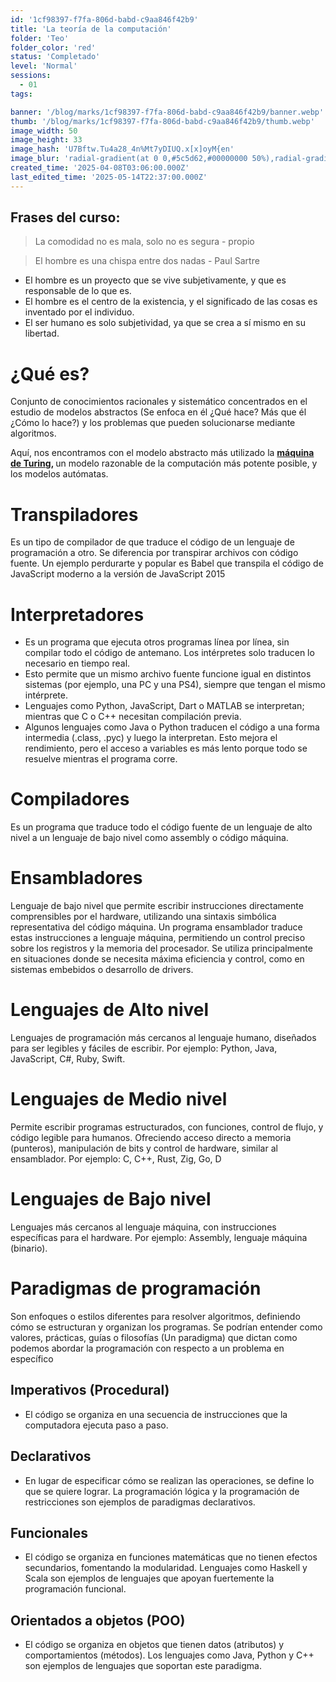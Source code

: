 ```yaml
---
id: '1cf98397-f7fa-806d-babd-c9aa846f42b9'
title: 'La teoría de la computación'
folder: 'Teo'
folder_color: 'red'
status: 'Completado'
level: 'Normal'
sessions:
  - 01
tags:

banner: '/blog/marks/1cf98397-f7fa-806d-babd-c9aa846f42b9/banner.webp'
thumb: '/blog/marks/1cf98397-f7fa-806d-babd-c9aa846f42b9/thumb.webp'
image_width: 50
image_height: 33
image_hash: 'U7Bftw.Tu4a28_4n%Mt7yDIUQ.x[x]oyM{en'
image_blur: 'radial-gradient(at 0 0,#5c5d62,#00000000 50%),radial-gradient(at 33% 0,#535555,#00000000 50%),radial-gradient(at 67% 0,#5e534f,#00000000 50%),radial-gradient(at 100% 0,#6b5e5b,#00000000 50%),radial-gradient(at 0 50%,#64646a,#00000000 50%),radial-gradient(at 33% 50%,#5b4f4f,#00000000 50%),radial-gradient(at 67% 50%,#4d0306,#00000000 50%),radial-gradient(at 100% 50%,#553632,#00000000 50%),radial-gradient(at 0 100%,#767a7d,#00000000 50%),radial-gradient(at 33% 100%,#787978,#00000000 50%),radial-gradient(at 67% 100%,#6e5a5b,#00000000 50%),radial-gradient(at 100% 100%,#5b4444,#00000000 50%)'
created_time: '2025-04-08T03:06:00.000Z'
last_edited_time: '2025-05-14T22:37:00.000Z'
---
```

<h2 class="notion-heading_2 notion-color-default">
 Frases del curso:
</h2>
  
<blockquote class="notion-quote notion-color-default">
 La comodidad no es mala&#44; solo no es segura - propio
</blockquote>
  
<blockquote class="notion-quote notion-color-default">
 El hombre es una chispa entre dos nadas - Paul Sartre
</blockquote>
  <ul class="notion-bulleted_list">
<li class="notion-bulleted_list_item notion-color-default">
 El hombre es un proyecto que se vive subjetivamente&#44; y que es responsable de lo que es.
</li>
  
<li class="notion-bulleted_list_item notion-color-default">
 El hombre es el centro de la existencia&#44; y el significado de las cosas es inventado por el individuo.
</li>
  
<li class="notion-bulleted_list_item notion-color-default">
 El ser humano es solo subjetividad&#44; ya que se crea a sí mismo en su libertad.
</li>
  </ul>
<h1 class="notion-heading_1 notion-color-default">
 ¿Qué es&#63;
</h1>
  
<p>
 Conjunto de conocimientos racionales y sistemático concentrados en el estudio de modelos abstractos &#40;Se enfoca en él ¿Qué hace&#63; Más que él ¿Cómo lo hace&#63;&#41; y los problemas que pueden solucionarse mediante algoritmos.
</p>
  
<p>
 Aquí&#44; nos encontramos con el modelo abstracto más utilizado la <b class="notion-text-bold"><a href="/1cf98397f7fa801abc01fdde64f16aea" class="notion-text-href">máquina de Turing</a></b><b class="notion-text-bold">&#44; </b>un modelo razonable de la computación más potente posible&#44; y los modelos autómatas.
</p>
  
<h1 class="notion-heading_1 notion-color-default">
 Transpiladores
</h1>
  
<p>
 Es un tipo de compilador de que traduce el código de un lenguaje de programación a otro. Se diferencia por transpirar archivos con código fuente. Un ejemplo perdurarte y popular es Babel que transpila el código de JavaScript moderno a la versión de JavaScript 2015
</p>
  
<h1 class="notion-heading_1 notion-color-default">
 Interpretadores
</h1>
  <ul class="notion-bulleted_list">
<li class="notion-bulleted_list_item notion-color-default">
 Es un programa que ejecuta otros programas línea por línea&#44; sin compilar todo el código de antemano. Los intérpretes solo traducen lo necesario en tiempo real. 
</li>
  
<li class="notion-bulleted_list_item notion-color-default">
 Esto permite que un mismo archivo fuente funcione igual en distintos sistemas &#40;por ejemplo&#44; una PC y una PS4&#41;&#44; siempre que tengan el mismo intérprete.
</li>
  
<li class="notion-bulleted_list_item notion-color-default">
 Lenguajes como Python&#44; JavaScript&#44; Dart o MATLAB se interpretan; mientras que C o C&#43;&#43; necesitan compilación previa.
</li>
  
<li class="notion-bulleted_list_item notion-color-default">
 Algunos lenguajes como Java o Python traducen el código a una forma intermedia &#40;.class&#44; .pyc&#41; y luego la interpretan. Esto mejora el rendimiento&#44; pero el acceso a variables es más lento porque todo se resuelve mientras el programa corre.
</li>
  </ul>
<h1 class="notion-heading_1 notion-color-default">
 Compiladores
</h1>
  
<p>
 Es un programa que traduce todo el código fuente de un lenguaje de alto nivel a un lenguaje de bajo nivel como assembly o código máquina.
</p>
  
<h1 class="notion-heading_1 notion-color-default">
 Ensambladores
</h1>
  
<p>
 Lenguaje de bajo nivel que permite escribir instrucciones directamente comprensibles por el hardware&#44; utilizando una sintaxis simbólica representativa del código máquina. Un programa ensamblador traduce estas instrucciones a lenguaje máquina&#44; permitiendo un control preciso sobre los registros y la memoria del procesador. Se utiliza principalmente en situaciones donde se necesita máxima eficiencia y control&#44; como en sistemas embebidos o desarrollo de drivers. 
</p>
  
<h1 class="notion-heading_1 notion-color-default">
 Lenguajes de Alto nivel
</h1>
  
<p>
 Lenguajes de programación más cercanos al lenguaje humano&#44; diseñados para ser legibles y fáciles de escribir. Por ejemplo: Python&#44; Java&#44; JavaScript&#44; C#&#44; Ruby&#44; Swift.
</p>
  
<h1 class="notion-heading_1 notion-color-default">
 Lenguajes de Medio nivel
</h1>
  
<p>
 Permite escribir programas estructurados&#44; con funciones&#44; control de flujo&#44; y código legible para humanos. Ofreciendo acceso directo a memoria &#40;punteros&#41;&#44; manipulación de bits y control de hardware&#44; similar al ensamblador. Por ejemplo: C&#44; C&#43;&#43;&#44; Rust&#44; Zig&#44; Go&#44; D
</p>
  
<h1 class="notion-heading_1 notion-color-default">
 Lenguajes de Bajo nivel
</h1>
  
<p>
 Lenguajes más cercanos al lenguaje máquina&#44; con instrucciones específicas para el hardware. Por ejemplo: Assembly&#44; lenguaje máquina &#40;binario&#41;.
</p>
  
<h1 class="notion-heading_1 notion-color-default">
 Paradigmas de programación
</h1>
  
<p>
 Son enfoques o estilos diferentes para resolver algoritmos&#44; definiendo cómo se estructuran y organizan los programas. Se podrían entender como valores&#44; prácticas&#44; guías o filosofías &#40;Un paradigma&#41; que dictan como podemos abordar la programación  con respecto a un problema en específico
</p>
  
<h2 class="notion-heading_2 notion-color-default">
 Imperativos &#40;Procedural&#41;
</h2>
  <ul class="notion-bulleted_list">
<li class="notion-bulleted_list_item notion-color-default">
 El código se organiza en una secuencia de instrucciones que la computadora ejecuta paso a paso. 
</li>
  </ul>
<h2 class="notion-heading_2 notion-color-default">
 Declarativos
</h2>
  <ul class="notion-bulleted_list">
<li class="notion-bulleted_list_item notion-color-default">
 En lugar de especificar cómo se realizan las operaciones&#44; se define lo que se quiere lograr. La programación lógica y la programación de restricciones son ejemplos de paradigmas declarativos.
</li>
  </ul>
<h2 class="notion-heading_2 notion-color-default">
 Funcionales
</h2>
  <ul class="notion-bulleted_list">
<li class="notion-bulleted_list_item notion-color-default">
 El código se organiza en funciones matemáticas que no tienen efectos secundarios&#44; fomentando la modularidad. Lenguajes como Haskell y Scala son ejemplos de lenguajes que apoyan fuertemente la programación funcional.
</li>
  </ul>
<h2 class="notion-heading_2 notion-color-default">
 Orientados a objetos &#40;POO&#41;
</h2>
  <ul class="notion-bulleted_list">
<li class="notion-bulleted_list_item notion-color-default">
 El código se organiza en objetos que tienen datos &#40;atributos&#41; y comportamientos &#40;métodos&#41;. Los lenguajes como Java&#44; Python y C&#43;&#43; son ejemplos de lenguajes que soportan este paradigma.
</li>
  </ul>